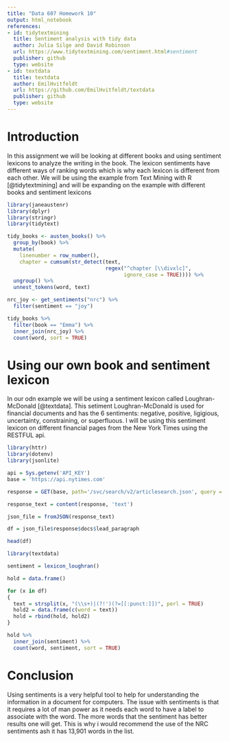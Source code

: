 ```yaml
---
title: "Data 607 Homework 10"
output: html_notebook
references:
- id: tidytextmining
  title: Sentiment analysis with tidy data
  author: Julia Silge and David Robinson
  url: https://www.tidytextmining.com/sentiment.html#sentiment
  publisher: github
  type: website
- id: textdata
  title: textdata
  author: EmilHvitfeldt
  url: https://github.com/EmilHvitfeldt/textdata
  publisher: github
  type: website
---
```


# Introduction

In this assignment we will be looking at different books and using sentiment lexicons to analyze the writing in the book. The lexicon sentiments have different ways of ranking words which is why each lexicon is different from each other. We will be using the example from Text Mining with R [@tidytextmining] and will be expanding on the example with different books and sentiment lexicons

```r
library(janeaustenr)
library(dplyr)
library(stringr)
library(tidytext)

tidy_books <- austen_books() %>%
  group_by(book) %>%
  mutate(
    linenumber = row_number(),
    chapter = cumsum(str_detect(text, 
                                regex("^chapter [\\divxlc]", 
                                      ignore_case = TRUE)))) %>%
  ungroup() %>%
  unnest_tokens(word, text)

nrc_joy <- get_sentiments("nrc") %>% 
  filter(sentiment == "joy")

tidy_books %>%
  filter(book == "Emma") %>%
  inner_join(nrc_joy) %>%
  count(word, sort = TRUE)
```

# Using our own book and sentiment lexicon

In our odn example we will be using a sentiment lexicon called Loughran-McDonald [@textdata]. This setiment Loughran-McDonald is used for financial documents and has the 6 sentiments: negative, positive, ligigious, uncertainty, constraining, or superfluous. I will be using this sentiment lexicon on different financial pages from the New York Times using the RESTFUL api.

```r
library(httr)
library(dotenv)
library(jsonlite)

api = Sys.getenv('API_KEY')
base = 'https://api.nytimes.com'

response = GET(base, path='/svc/search/v2/articlesearch.json', query = list('api-key' = api, 'fq' = 'news_desk(\"Financial\")', 'type_of_material' = 'Article', 'section_name' = 'Business'))

response_text = content(response, 'text')

json_file = fromJSON(response_text)

df = json_file$response$docs$lead_paragraph

head(df)
```

```r
library(textdata)

sentiment = lexicon_loughran()

hold = data.frame()

for (x in df)
{
  text = strsplit(x, "(\\s+)|(?!')(?=[[:punct:]])", perl = TRUE)
  hold2 = data.frame(c(word = text))
  hold = rbind(hold, hold2)
}
```


```r
hold %>%
  inner_join(sentiment) %>%
  count(word, sentiment, sort = TRUE)
```

# Conclusion

Using sentiments is a very helpful tool to help for understanding the information in a document for computers. The issue with sentiments is that it requires a lot of man power as it needs each word to have a label to associate with the word. The more words that the sentiment has better results one will get. This is why i would recommend the use of the NRC sentiments ash it has 13,901 words in the list. 
